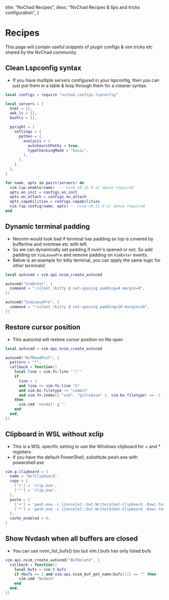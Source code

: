   title: "NvChad Recipes",
  desc: "NvChad Recipes & tips and tricks configuration",
}

# Recipes

This page will contain useful snippets of plugin configs & vim tricks etc shared by the NvChad community.

## Clean Lspconfig syntax 

- If you have multiple servers configured in your lspconfig, then you can just put them in a table & loop through them for a cleaner syntax. 

```lua
local configs = require "nvchad.configs.lspconfig"

local servers = {
  html = {},
  awk_ls = {},
  bashls = {},

  pyright = {
    settings = {
      python = {
        analysis = {
          autoSearchPaths = true,
          typeCheckingMode = "basic",
        },
      },
    },
  },
}

for name, opts in pairs(servers) do
  vim.lsp.enable(name)  -- nvim v0.11.0 or above required
  opts.on_init = configs.on_init
  opts.on_attach = configs.on_attach
  opts.capabilities = configs.capabilities
  vim.lsp.config(name, opts) -- nvim v0.11.0 or above required
end
```

## Dynamic terminal padding

- Neovim would look bad if terminal has padding as top is covered by bufferline and nvimtree etc with left. 
- So we can dynamically set padding if nvim's opened or not. So add padding on `VimLeavePre` and remove padding on `VimEnter` events.
- Below is an example for kitty terminal, you can apply the same logic for other terminals!

```lua
local autocmd = vim.api.nvim_create_autocmd

autocmd("VimEnter", {
  command = ":silent !kitty @ set-spacing padding=0 margin=0",
})

autocmd("VimLeavePre", {
  command = ":silent !kitty @ set-spacing padding=20 margin=10",
})
```

##  Restore cursor position

- This autocmd will restore cursor position on file open

```lua
local autocmd = vim.api.nvim_create_autocmd

autocmd("BufReadPost", {
  pattern = "*",
  callback = function()
    local line = vim.fn.line "'\""
    if
      line > 1
      and line <= vim.fn.line "$"
      and vim.bo.filetype ~= "commit"
      and vim.fn.index({ "xxd", "gitrebase" }, vim.bo.filetype) == -1
    then
      vim.cmd 'normal! g`"'
    end
  end,
})
```

## Clipboard in WSL without xclip

- This is a WSL specific setting to use the Windows clipboard for + and * registers
- If you have the default PowerShell, substitute pwsh.exe with powershell.exe 

```lua
vim.g.clipboard = {
  name = 'WslClipboard',
  copy = {
    ['+'] = 'clip.exe',
    ['*'] = 'clip.exe',
  },
  paste = {
    ['+'] = 'pwsh.exe -c [Console]::Out.Write($(Get-Clipboard -Raw).tostring().replace("`r", ""))',
    ['*'] = 'pwsh.exe -c [Console]::Out.Write($(Get-Clipboard -Raw).tostring().replace("`r", ""))',
  },
  cache_enabled = 0,
}
```

## Show Nvdash when all buffers are closed

- You can use nvim_list_bufs() too but vim.t.bufs has only listed bufs

```lua
vim.api.nvim_create_autocmd("BufDelete", {
  callback = function()
    local bufs = vim.t.bufs
    if #bufs == 1 and vim.api.nvim_buf_get_name(bufs[1]) == "" then
      vim.cmd "Nvdash"
    end
  end,
})
```

